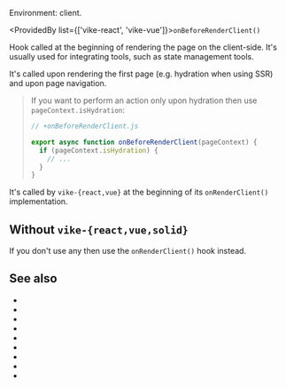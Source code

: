 
Environment: client.

<ProvidedBy list={['vike-react', 'vike-vue']}>`onBeforeRenderClient()`</ProvidedBy>

Hook called at the beginning of rendering the page on the client-side. It's usually used for integrating tools, such as state management tools.

It's called upon rendering the first page (e.g. <Link href="/hydration">hydration</Link> when using <Link href="/ssr">SSR</Link>) and upon page navigation.

> If you want to perform an action only upon hydration then use <Link href="/pageContext#isHydration">`pageContext.isHydration`</Link>:
>
> ```js
> // +onBeforeRenderClient.js
>
> export async function onBeforeRenderClient(pageContext) {
>   if (pageContext.isHydration) {
>     // ...
>   }
> }
> ```

It's called by `vike-{react,vue}` at the beginning of its <Link href="/onRenderClient">`onRenderClient()`</Link> implementation.


## Without `vike-{react,vue,solid}`

If you don't use any <UiFrameworkExtension /> then use <Link href="/onRenderClient">the `onRenderClient()` hook</Link> instead.


## See also

- <Link href="/onAfterRenderClient"/>
- <Link href="/onRenderClient"/>
- <Link href="/onHydrationEnd" />
- <Link href="/onPageTransitionStart" />
- <Link href="/onPageTransitionEnd" />
- <Link href="/onBeforeRenderHtml"/>
- <Link href="/onAfterRenderHtml"/>
- <Link href="/hooks"/>
- <Link href="/client" />
